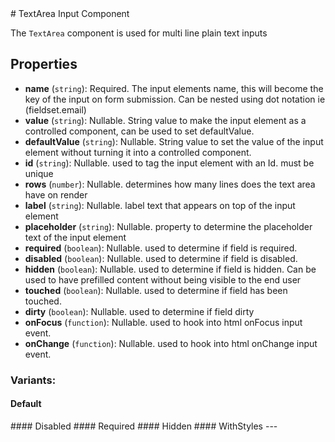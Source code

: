 
<Meta of={TextAreaStories} />
# TextArea Input Component

The `TextArea` component is used for multi line plain text inputs

## Properties
- **name** (`string`): Required. The input elements name, this will become the key of the input on form submission. Can be nested using dot notation ie (fieldset.email)
- **value** (`string`): Nullable. String value to make the input element as a controlled component, can be used to set defaultValue. 
- **defaultValue** (`string`): Nullable. String value to set the value of the input element without turning it into a controlled component.
- **id** (`string`): Nullable. used to tag the input element with an Id. must be unique
- **rows** (`number`): Nullable. determines how many lines does the text area have on render
- **label** (`string`): Nullable. label text that appears on top of the input element
- **placeholder** (`string`): Nullable. property to determine the placeholder text of the input element
- **required** (`boolean`): Nullable. used to determine if field is required.
- **disabled** (`boolean`): Nullable. used to determine if field is disabled.
- **hidden** (`boolean`): Nullable. used to determine if field is hidden. Can be used to have prefilled content without being visible to the end user
- **touched** (`boolean`): Nullable. used to determine if field has been touched.
- **dirty** (`boolean`): Nullable. used to determine if field dirty
- **onFocus** (`function`): Nullable. used to hook into html onFocus input event.
- **onChange** (`function`): Nullable. used to hook into html onChange input event.

### Variants:
#### Default
<Canvas of={TextAreaStories.Default} />
#### Disabled
<Canvas of={TextAreaStories.Disabled} />
#### Required
<Canvas of={TextAreaStories.Required} />
#### Hidden
<Canvas of={TextAreaStories.Hidden} />
#### WithStyles
<Canvas of={TextAreaStories.WithStyles} />
---
